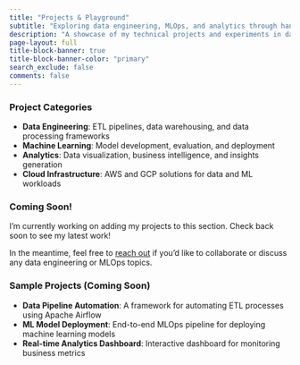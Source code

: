 ```yaml
---
title: "Projects & Playground"
subtitle: "Exploring data engineering, MLOps, and analytics through hands-on projects"
description: "A showcase of my technical projects and experiments in data engineering, machine learning, and analytics."
page-layout: full
title-block-banner: true
title-block-banner-color: "primary"
search_exclude: false
comments: false
---
```


::: {.callout-tip appearance="default"}
### Project Categories
- **Data Engineering**: ETL pipelines, data warehousing, and data processing frameworks
- **Machine Learning**: Model development, evaluation, and deployment
- **Analytics**: Data visualization, business intelligence, and insights generation
- **Cloud Infrastructure**: AWS and GCP solutions for data and ML workloads
:::

### Coming Soon!

I'm currently working on adding my projects to this section. Check back soon to see my latest work!

In the meantime, feel free to [reach out](letstalk.qmd) if you'd like to collaborate or discuss any data engineering or MLOps topics.

::: {.callout-note appearance="default"}
### Sample Projects (Coming Soon)
- **Data Pipeline Automation**: A framework for automating ETL processes using Apache Airflow
- **ML Model Deployment**: End-to-end MLOps pipeline for deploying machine learning models
- **Real-time Analytics Dashboard**: Interactive dashboard for monitoring business metrics
:::